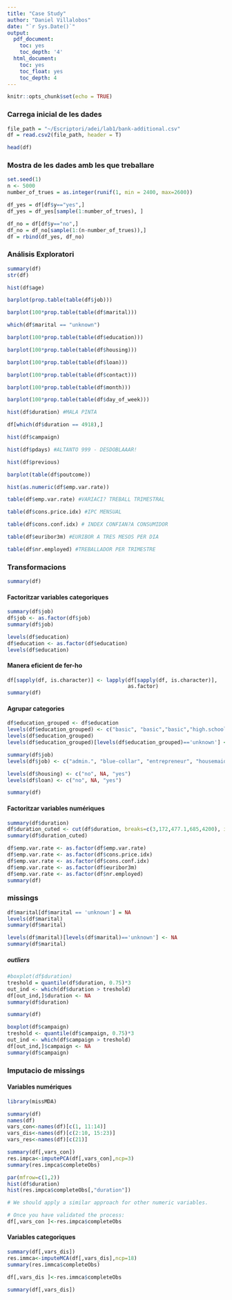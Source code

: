 ```yaml
---
title: "Case Study"
author: "Daniel Villalobos"
date: "`r Sys.Date()`"
output:
  pdf_document:
    toc: yes
    toc_depth: '4'
  html_document:
    toc: yes
    toc_float: yes
    toc_depth: 4
---
```


```r
knitr::opts_chunk$set(echo = TRUE)
```

### Carrega inicial de les dades
```r
file_path = "~/Escriptori/adei/lab1/bank-additional.csv"
df = read.csv2(file_path, header = T)
```

```r
head(df)
```

### Mostra de les dades amb les que treballare
```r
set.seed(1)
n <- 5000
number_of_trues = as.integer(runif(1, min = 2400, max=2600))
```


```r
df_yes = df[df$y=="yes",]
df_yes = df_yes[sample(1:number_of_trues), ]

df_no = df[df$y=="no",]
df_no = df_no[sample(1:(n-number_of_trues)),]
df = rbind(df_yes, df_no)
```


### Análisis Exploratori

```r
summary(df)
str(df)
```


```r
hist(df$age)
```


```r
barplot(prop.table(table(df$job)))
```

```r
barplot(100*prop.table(table(df$marital)))

which(df$marital == "unknown")
```

```r
barplot(100*prop.table(table(df$education)))
```


```r
barplot(100*prop.table(table(df$housing)))
```

```r
barplot(100*prop.table(table(df$loan)))

```

```r

barplot(100*prop.table(table(df$contact)))
```


```r
barplot(100*prop.table(table(df$month)))

```

```r
barplot(100*prop.table(table(df$day_of_week)))

```

```r
hist(df$duration) #MALA PINTA

df[which(df$duration == 4918),]
```


```r
hist(df$campaign)

```

```r
hist(df$pdays) #ALTANTO 999 - DESDOBLAAAR! 

```

```r
hist(df$previous)

```

```r
barplot(table(df$poutcome))

```

```r
hist(as.numeric(df$emp.var.rate))
```

```r
table(df$emp.var.rate) #VARIACI? TREBALL TRIMESTRAL 

```

```r
table(df$cons.price.idx) #IPC MENSUAL

```

```r

table(df$cons.conf.idx) # INDEX CONFIAN?A CONSUMIDOR
```

```r

table(df$euribor3m) #EURIBOR A TRES MESOS PER DIA
```


```r
table(df$nr.employed) #TREBALLADOR PER TRIMESTRE
```



### Transformacions

```r
summary(df)
```

#### Factoritzar variables categoriques
```r
summary(df$job)
df$job <- as.factor(df$job)
summary(df$job)
```


```r
levels(df$education)
df$education <- as.factor(df$education)
levels(df$education)
```

#### Manera eficient de fer-ho
```r
df[sapply(df, is.character)] <- lapply(df[sapply(df, is.character)], 
                                       as.factor)
summary(df)
```

#### Agrupar categories

```r
df$education_grouped <- df$education
levels(df$education_grouped) <- c("basic", "basic","basic","high.school","illiterate", "professional.course", "university.degree", "unknown")
levels(df$education_grouped)
levels(df$education_grouped)[levels(df$education_grouped)=='unknown'] <- NA
```

```r
summary(df$job)
levels(df$job) <- c("admin.", "blue-collar", "entrepreneur", "housemaid", "management"," retired", "self-employed", "services", "student", "technician", "unemployed", NA)
```

```r
levels(df$housing) <- c("no", NA, "yes")
levels(df$loan) <- c("no", NA, "yes")
```

```r
summary(df)
```


#### Factoritzar variables numériques
```r
summary(df$duration)
df$duration_cuted <- cut(df$duration, breaks=c(3,172,477.1,685,4200), include.lowest = T)
summary(df$duration_cuted)
```

```r
df$emp.var.rate <- as.factor(df$emp.var.rate)
df$emp.var.rate <- as.factor(df$cons.price.idx)
df$emp.var.rate <- as.factor(df$cons.conf.idx)
df$emp.var.rate <- as.factor(df$euribor3m)
df$emp.var.rate <- as.factor(df$nr.employed)
summary(df)
```

### missings 
```r
df$marital[df$marital == 'unknown'] = NA
levels(df$marital)
summary(df$marital)

levels(df$marital)[levels(df$marital)=='unknown'] <- NA
summary(df$marital)
```

##### outliers
```r
#boxplot(df$duration)
treshold = quantile(df$duration, 0.75)*3
out_ind <- which(df$duration > treshold)
df[out_ind,]$duration <- NA
summary(df$duration)
```

```r
summary(df)
```


```r
boxplot(df$campaign)
treshold <- quantile(df$campaign, 0.75)*3
out_ind <- which(df$campaign > treshold)
df[out_ind,]$campaign <- NA
summary(df$campaign)

```
### Imputacio de missings

#### Variables numériques
```r
library(missMDA)
```

```r
summary(df)
names(df)
vars_con<-names(df)[c(1, 11:14)]
vars_dis<-names(df)[c(2:10, 15:23)]
vars_res<-names(df)[c(21)]
```


```r
summary(df[,vars_con])
res.impca<-imputePCA(df[,vars_con],ncp=3)
summary(res.impca$completeObs)
```
```r
par(mfrow=c(1,2))
hist(df$duration)
hist(res.impca$completeObs[,"duration"])
```

```r
# We should apply a similar approach for other numeric variables.

# Once you have validated the process:
df[,vars_con ]<-res.impca$completeObs
```

#### Variables categoriques
```r
summary(df[,vars_dis])
res.immca<-imputeMCA(df[,vars_dis],ncp=18)
summary(res.immca$completeObs)

df[,vars_dis ]<-res.immca$completeObs
```


```r
summary(df[,vars_dis])
```


